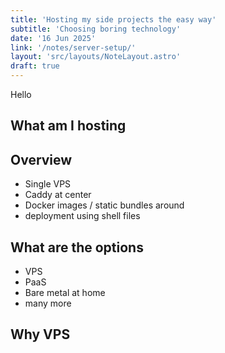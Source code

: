 ```yaml
---
title: 'Hosting my side projects the easy way'
subtitle: 'Choosing boring technology'
date: '16 Jun 2025'
link: '/notes/server-setup/'
layout: 'src/layouts/NoteLayout.astro'
draft: true
---
```


Hello

## What am I hosting

## Overview
- Single VPS
- Caddy at center
- Docker images / static bundles around
- deployment using shell files

## What are the options
- VPS
- PaaS
- Bare metal at home
- many more

## Why VPS
